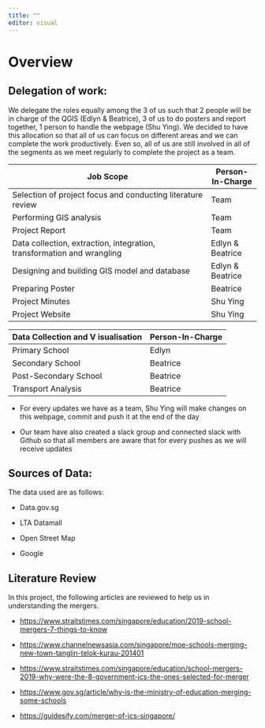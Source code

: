 ```yaml
---
title: ""
editor: visual
---
```


# **Overview**

## **Delegation of work:**

We delegate the roles equally among the 3 of us such that 2 people will be in charge of the QGIS (Edlyn & Beatrice), 3 of us to do posters and report together, 1 person to handle the webpage (Shu Ying). We decided to have this allocation so that all of us can focus on different areas and we can complete the work productively. Even so, all of us are still involved in all of the segments as we meet regularly to complete the project as a team.

| Job Scope                                                              | Person-In-Charge |
|------------------------------------------------------------------------|------------------|
| Selection of project focus and conducting literature review            | Team             |
| Performing GIS analysis                                                | Team             |
|  Project Report                                                        | Team             |
| Data collection, extraction, integration, transformation and wrangling | Edlyn & Beatrice |
| Designing and building GIS model and database                          | Edlyn & Beatrice |
| Preparing Poster                                                       | Beatrice         |
| Project Minutes                                                        | Shu Ying         |
| Project Website                                                        | Shu Ying         |

| Data Collection and V isualisation | Person-In-Charge |
|------------------------------------|------------------|
| Primary School                     | Edlyn            |
| Secondary School                   | Beatrice         |
| Post-Secondary School              | Beatrice         |
| Transport Analysis                 | Beatrice         |

-   For every updates we have as a team, Shu Ying will make changes on this webpage, commit and push it at the end of the day

-   Our team have also created a slack group and connected slack with Github so that all members are aware that for every pushes as we will receive updates

## **Sources of Data:**

The data used are as follows:

-   Data.gov.sg

-   LTA Datamall

-   Open Street Map

-   Google

## **Literature Review**

In this project, the following articles are reviewed to help us in understanding the mergers.

-   <https://www.straitstimes.com/singapore/education/2019-school-mergers-7-things-to-know>

-   <https://www.channelnewsasia.com/singapore/moe-schools-merging-new-town-tanglin-telok-kurau-201401>

-   <https://www.straitstimes.com/singapore/education/school-mergers-2019-why-were-the-8-government-jcs-the-ones-selected-for-merger>

-   <https://www.gov.sg/article/why-is-the-ministry-of-education-merging-some-schools>

-   <https://guidesify.com/merger-of-jcs-singapore/>

## 
